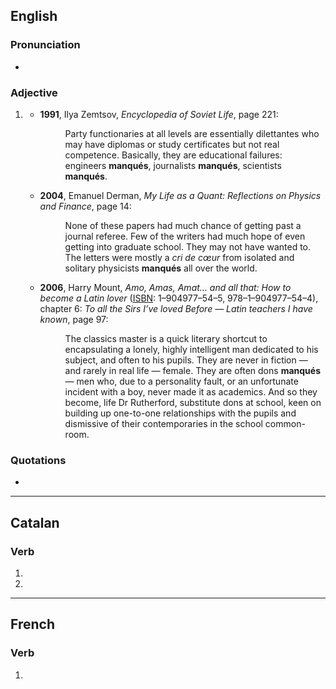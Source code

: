 {{also|manques|manquês}}

==English==

===Pronunciation===
* {{a|French}} {{IPA|en|/mɑ̃ke/}}

===Adjective===
{{en-adj|-}}

# {{lb|en|postpositive}} {{plural of|en|manqué}}
#* '''1991''', Ilya Zemtsov, ''Encyclopedia of Soviet Life'', page 221:
#*: Party functionaries at all levels are essentially dilettantes who may have diplomas or study certificates but not real competence. Basically, they are educational failures: engineers '''manqués''', journalists '''manqués''',<!-- In the source text, this word was hyphenated thus: [man-qués] due to line justification. --> scientists '''manqués'''.
#* '''2004''', Emanuel Derman, ''My Life as a Quant: Reflections on Physics and Finance'', page 14:
#*: None of these papers had much chance of getting past a journal referee. Few of the writers had much hope of even getting into graduate school. They may not have wanted to. The letters were mostly a ''cri de cœur'' from isolated and solitary physicists '''manqués''' all over the world.
#* '''2006''', Harry Mount, ''Amo, Amas, Amat... and all that: How to become a Latin lover'' ([[ISBN]]: 1–904977–54–5, 978–1–904977–54–4), chapter 6: ''To all the Sirs I’ve loved Before — Latin teachers I have known'', page 97:
#*: The classics master is a quick literary shortcut to encapsulating a lonely, highly intelligent man dedicated to his subject, and often to his pupils. They are never in fiction — and rarely in real life — female. They are often dons '''manqués''' — men who, due to a personality fault, or an unfortunate incident with a boy, never made it as academics. And so they become, life Dr Rutherford, substitute dons at school, keen on building up one-to-one relationships with the pupils and dismissive of their contemporaries in the school common-room.

===Quotations===
* {{seeCites}}

----

==Catalan==

===Verb===
{{head|ca|verb form}}

# {{ca-verb form of|p=1|n=sg|t=impf|m=sub|mancar}}
# {{ca-verb form of|p=3|n=sg|t=impf|m=sub|mancar}}

----

==French==

===Verb===
{{head|fr|past participle form}}

# {{masculine plural past participle of|fr|manquer|nocat=1}}